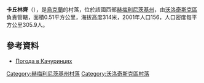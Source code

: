 {{coord|49|26|46|N|26|29|24|E|scale:100000|display=title}}

'''卡丘林齊'''（{{lang-uk|Качуринці}}），是[[烏克蘭|烏克蘭]]的村落，位於該國西部[[赫梅利尼茨基州|赫梅利尼茨基州]]，由[[沃洛奇斯克區|沃洛奇斯克區]]負責管轄，面積0.51平方公里，海拔高度314米，2001年人口156，人口密度每平方公里305.9人。

==參考資料==
* [http://weather.in.ua/ua/hmel'nickaja/10333 Погода в Качуринцях] {{Wayback|url=http://weather.in.ua/ua/hmel'nickaja/10333 |date=20111220134939 }}

{{DEFAULTSORT:Качуринці}}
[[Category:赫梅利尼茨基州村落|Category:赫梅利尼茨基州村落]]
[[Category:沃洛奇斯克區村落|Category:沃洛奇斯克區村落]]


{{Khmelnytskyi-geo-stub}}